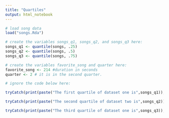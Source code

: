 ```yaml
---
title: "Quartiles"
output: html_notebook
---
```


```r
# load song data
load("songs.Rda")
```

```r
# create the variables songs_q1, songs_q2, and songs_q3 here:
songs_q1 <- quantile(songs, .25)
songs_q2 <- quantile(songs, .5)
songs_q3 <- quantile(songs, .75)


```

```r
# create the variables favorite_song and quarter here:
favorite_song <- 214 #duration in seconds
quarter <- 2 # it is in the second quarter. 

```

```r
# ignore the code below here:

tryCatch(print(paste("The first quartile of dataset one is",songs_q1)), error=function(e) {print("You haven't defined songs_q1")})

tryCatch(print(paste("The second quartile of dataset two is",songs_q2)), error=function(e) {print("You haven't defined songs_q2")})

tryCatch(print(paste("The third quartile of dataset one is",songs_q3)), error=function(e) {print("You haven't defined songs_q3")})
```